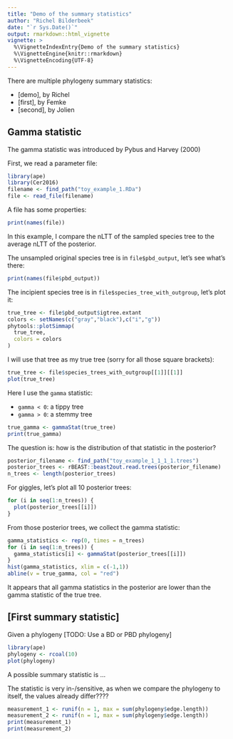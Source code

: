 ```yaml
---
title: "Demo of the summary statistics"
author: "Richel Bilderbeek"
date: "`r Sys.Date()`"
output: rmarkdown::html_vignette
vignette: >
  %\VignetteIndexEntry{Demo of the summary statistics}
  %\VignetteEngine{knitr::rmarkdown}
  %\VignetteEncoding{UTF-8}
---
```


There are multiple phylogeny summary statistics:

 * [demo], by Richel
 * [first], by Femke
 * [second], by Jolien
 
## Gamma statistic

The gamma statistic was introduced by Pybus and Harvey (2000)

First, we read a parameter file:

```r
library(ape)
library(Cer2016)
filename <- find_path("toy_example_1.RDa")
file <- read_file(filename)
```

A file has some properties:

```r
print(names(file))
```

In this example, I compare the nLTT of the sampled species
tree to the average nLTT
of the posterior.

The unsampled original species tree is in `file$pbd_output`, let's
see what's there:

```r
print(names(file$pbd_output))
```

The incipient species tree is in `file$species_tree_with_outgroup`, let's
plot it:

```r
true_tree <- file$pbd_output$igtree.extant
colors <- setNames(c("gray","black"),c("i","g"))
phytools::plotSimmap(
  true_tree, 
  colors = colors
)
```

I will use that tree as my true tree (sorry for all those square
brackets):

```r
true_tree <- file$species_trees_with_outgroup[[1]][[1]]
plot(true_tree)
```

Here I use the `gamma` statistic:

 * `gamma < 0`: a tippy tree
 * `gamma > 0`: a stemmy tree

```r
true_gamma <- gammaStat(true_tree)
print(true_gamma)
```

The question is: how is the distribution of that statistic in the posterior?

```r
posterior_filename <- find_path("toy_example_1_1_1_1.trees")
posterior_trees <- rBEAST::beast2out.read.trees(posterior_filename)
n_trees <- length(posterior_trees)
```

For giggles, let's plot all 10 posterior trees:

```r
for (i in seq(1:n_trees)) {
  plot(posterior_trees[[i]])
}
```

From those posterior trees, we collect the gamma statistic:

```r
gamma_statistics <- rep(0, times = n_trees)
for (i in seq(1:n_trees)) {
  gamma_statistics[i] <- gammaStat(posterior_trees[[i]])
}
hist(gamma_statistics, xlim = c(-1,1))
abline(v = true_gamma, col = "red")
```

It appears that all gamma statistics in the posterior are lower than the gamma statistic
of the true tree.



## [First summary statistic]

Given a phylogeny [TODO: Use a BD or PBD phylogeny]

```r
library(ape)
phylogeny <- rcoal(10)
plot(phylogeny)
```

A possible summary statistic is ...

The statistic is very in-/sensitive, as when we compare the phylogeny
to itself, the values already differ????

```r
measurement_1 <- runif(n = 1, max = sum(phylogeny$edge.length))
measurement_2 <- runif(n = 1, max = sum(phylogeny$edge.length))
print(measurement_1)
print(measurement_2)
```






